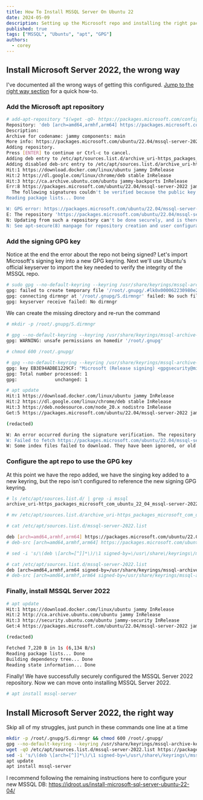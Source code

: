 ```yaml
---
title: How To Install MSSQL Server On Ubuntu 22
date: 2024-05-09
description: Setting up the Microsoft repo and installing the right packages is just the beginning
published: true
tags: ["MSSQL", "Ubuntu", "apt", "GPG"]
authors:
  - corey
---
```



## Install Microsoft Server 2022, the wrong way
I've documented all the wrong ways of getting this configured. [Jump to the right way section](#InstallMicrosoftServer2022,therightway) for a quick how-to.


### Add the Microsoft apt repository
```bash title=" "
# add-apt-repository "$(wget -qO- https://packages.microsoft.com/config/ubuntu/22.04/mssql-server-2022.list)"
Repository: 'deb [arch=amd64,armhf,arm64] https://packages.microsoft.com/ubuntu/22.04/mssql-server-2022 jammy main'
Description:
Archive for codename: jammy components: main
More info: https://packages.microsoft.com/ubuntu/22.04/mssql-server-2022
Adding repository.
Press [ENTER] to continue or Ctrl-c to cancel.
Adding deb entry to /etc/apt/sources.list.d/archive_uri-https_packages_microsoft_com_ubuntu_22_04_mssql-server-2022-jammy.list
Adding disabled deb-src entry to /etc/apt/sources.list.d/archive_uri-https_packages_microsoft_com_ubuntu_22_04_mssql-server-2022-jammy.list
Hit:1 https://download.docker.com/linux/ubuntu jammy InRelease
Hit:2 https://dl.google.com/linux/chrome/deb stable InRelease
Hit:3 http://ca.archive.ubuntu.com/ubuntu jammy-backports InRelease
Err:8 https://packages.microsoft.com/ubuntu/22.04/mssql-server-2022 jammy InRelease
  The following signatures couldn't be verified because the public key is not available: NO_PUBKEY EB3E94ADBE1229CF
Reading package lists... Done

W: GPG error: https://packages.microsoft.com/ubuntu/22.04/mssql-server-2022 jammy InRelease: The following signatures couldn't be verified because the public key is not available: NO_PUBKEY EB3E94ADBE1229CF
E: The repository 'https://packages.microsoft.com/ubuntu/22.04/mssql-server-2022 jammy InRelease' is not signed.
N: Updating from such a repository can't be done securely, and is therefore disabled by default.
N: See apt-secure(8) manpage for repository creation and user configuration details.
```


### Add the signing GPG key
Notice at the end the error about the repo not being signed? Let's import Microsoft's signing key into a new GPG keyring.
Next we'll use Ubuntu's official keyserver to import the key needed to verify the integrity of the MSSQL repo.
```bash title="Don't use the deprecated apt-key command, use GPG keyrings instead"
# sudo gpg --no-default-keyring --keyring /usr/share/keyrings/mssql-archive-keyring.gpg --keyserver keyserver.ubuntu.com --recv-keys EB3E94ADBE1229CF
gpg: failed to create temporary file '/root/.gnupg/.#lk0x000062230980e220.InvinciCODE.1056950': No such file or directory
gpg: connecting dirmngr at '/root/.gnupg/S.dirmngr' failed: No such file or directory
gpg: keyserver receive failed: No dirmngr
```

We can create the missing directory and re-run the command
```bash title="Note the unsafe permissions, we will fix them"
# mkdir -p /root/.gnupg/S.dirmngr

# gpg --no-default-keyring --keyring /usr/share/keyrings/mssql-archive-keyring.gpg --keyserver keyserver.ubuntu.com --recv-keys EB3E94ADBE1229CF
gpg: WARNING: unsafe permissions on homedir '/root/.gnupg'
```

```bash title="Let's fix the directory permissions and try again"
# chmod 600 /root/.gnupg/

# gpg --no-default-keyring --keyring /usr/share/keyrings/mssql-archive-keyring.gpg --keyserver keyserver.ubuntu.com --recv-keys EB3E94ADBE1229CF
gpg: key EB3E94ADBE1229CF: "Microsoft (Release signing) <gpgsecurity@microsoft.com>" not changed
gpg: Total number processed: 1
gpg:              unchanged: 1
```

```bash title="Try again"
# apt update
Hit:1 https://download.docker.com/linux/ubuntu jammy InRelease
Hit:2 https://dl.google.com/linux/chrome/deb stable InRelease
Hit:3 https://deb.nodesource.com/node_20.x nodistro InRelease
Get:5 https://packages.microsoft.com/ubuntu/22.04/mssql-server-2022 jammy InRelease [3,624 B]

(redacted)

W: An error occurred during the signature verification. The repository is not updated and the previous index files will be used. GPG error: https://packages.microsoft.com/ubuntu/22.04/mssql-server-2022 jammy InRelease: The following signatures couldn't be verified because the public key is not available: NO_PUBKEY EB3E94ADBE1229CF
W: Failed to fetch https://packages.microsoft.com/ubuntu/22.04/mssql-server-2022/dists/jammy/InRelease  The following signatures couldn't be verified because the public key is not available: NO_PUBKEY EB3E94ADBE1229CF
W: Some index files failed to download. They have been ignored, or old ones used instead.
```

### Configure the apt repo to use the GPG key
At this point we have the repo added, we have the singing key added to a new keyring, but the repo isn't configured to reference the new signing GPG keyring.

```bash title="Find the name of the MSSQL repo file, rename it to something easy"
# ls /etc/apt/sources.list.d/ | grep -i mssql
archive_uri-https_packages_microsoft_com_ubuntu_22_04_mssql-server-2022-jammy.list

# mv /etc/apt/sources.list.d/archive_uri-https_packages_microsoft_com_ubuntu_22_04_mssql-server-2022-jammy.list /etc/apt/sources.list.d/mssql-server-2022.list
```

```bash title="Lets inspect the repo, notice the missing reference to our MSSQL GPG keyring?"
# cat /etc/apt/sources.list.d/mssql-server-2022.list

deb [arch=amd64,armhf,arm64] https://packages.microsoft.com/ubuntu/22.04/mssql-server-2022 jammy main
# deb-src [arch=amd64,armhf,arm64] https://packages.microsoft.com/ubuntu/22.04/mssql-server-2022 jammy main
```

```bash title="Use SED or your favorite text editor to add a reference to the MSSQL GPG keyring"
# sed -i 's/\(deb \[arch=[^]]*\)/\1 signed-by=\/usr\/share\/keyrings\/mssql-archive-keyring.gpg/g' /etc/apt/sources.list.d/mssql-server-2022.list

# cat /etc/apt/sources.list.d/mssql-server-2022.list
deb [arch=amd64,armhf,arm64 signed-by=/usr/share/keyrings/mssql-archive-keyring.gpg] https://packages.microsoft.com/ubuntu/22.04/mssql-server-2022 jammy main
# deb-src [arch=amd64,armhf,arm64 signed-by=/usr/share/keyrings/mssql-archive-keyring.gpg] https://packages.microsoft.com/ubuntu/22.04/mssql-server-2022 jammy main
```


### Finally, install MSSQL Server 2022
```bash title="Refresh available apt packages"
# apt update
Hit:1 https://download.docker.com/linux/ubuntu jammy InRelease
Hit:2 http://ca.archive.ubuntu.com/ubuntu jammy InRelease
Hit:3 http://security.ubuntu.com/ubuntu jammy-security InRelease
Get:4 https://packages.microsoft.com/ubuntu/22.04/mssql-server-2022 jammy InRelease [3,624 B]

(redacted)

Fetched 7,220 B in 1s (6,134 B/s)
Reading package lists... Done
Building dependency tree... Done
Reading state information... Done
```

Finally! We have successfully securely configured the MSSQL Server 2022 repository. Now we can move onto installing MSSQL Server 2022.
```bash title="Finally, install MSSQL Server 2022"
# apt install mssql-server
```


## Install Microsoft Server 2022, the right way
Skip all of my struggles, just punch in these commands one line at a time
```bash title="Assuming you are logged in as root, and have wget installed"
mkdir -p /root/.gnupg/S.dirmngr && chmod 600 /root/.gnupg/
gpg --no-default-keyring --keyring /usr/share/keyrings/mssql-archive-keyring.gpg --keyserver keyserver.ubuntu.com --recv-keys EB3E94ADBE1229CF
wget -qO /etc/apt/sources.list.d/mssql-server-2022.list https://packages.microsoft.com/config/ubuntu/22.04/mssql-server-2022.list
sed -i 's/\(deb \[arch=[^]]*\)/\1 signed-by=\/usr\/share\/keyrings\/mssql-archive-keyring.gpg/' /etc/apt/sources.list.d/mssql-server-2022.list
apt update
apt install mssql-server
```

I recommend following the remaining instructions here to configure your new MSSQL DB: https://idroot.us/install-microsoft-sql-server-ubuntu-22-04/

